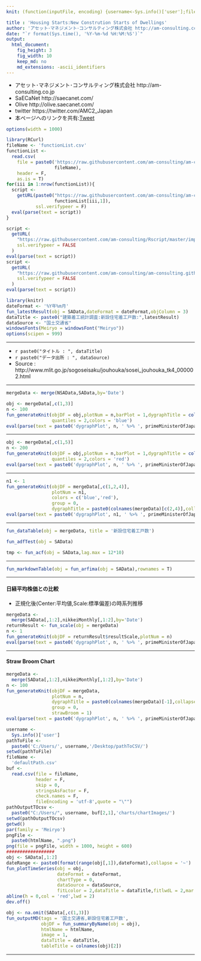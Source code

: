 ```yaml
---
knit: (function(inputFile, encoding) {username<-Sys.info()['user'];fileName<-'defaultPath.csv';pathToFile <-paste0('C:/Users/', username,'/Desktop/pathToCSV/');setwd(pathToFile);buf0<-read.csv(fileName,header = F,skip = 0,stringsAsFactor = F,check.names = F,fileEncoding = 'utf-8');timeStamp<-format(Sys.time(),'%Y%m%d%H%M%S');htmlName<-'ConstructionStatistics';rmarkdown::render(inputFile, encoding = encoding, output_file = paste0('C:/Users/',username,buf0[2,1],'charts/','am-consulting.co.jp-',htmlName,'.html')) })

title : 'Housing Starts:New Constrution Starts of Dwellings'
author: 'アセット･マネジメント･コンサルティング株式会社 http://am-consulting.co.jp'
date: "`r format(Sys.time(), '%Y-%m-%d %H:%M:%S')`"
output: 
  html_document:
    fig_height: 3
    fig_width: 10
    keep_md: no
    md_extensions: -ascii_identifiers 
---
```

<link href="http://knowledgevault.saecanet.com/components/rmarkdown-html.css" rel="stylesheet">
<script src="http://knowledgevault.saecanet.com/components/JavascriptCode.js"></script>
<style>.main-container {max-width : 1000px;}</style>

- アセット･マネジメント･コンサルティング株式会社 http://am-consulting.co.jp
- SaECaNet http://saecanet.com/
- Olive http://olive.saecanet.com/
- twitter https://twitter.com/AMC2_Japan
- 本ページへのリンクを共有:<a href="https://twitter.com/share" class="twitter-share-button" data-via="AMC2_Japan" data-size="large">Tweet</a> <script>!function(d,s,id){var js,fjs=d.getElementsByTagName(s)[0],p=/^http:/.test(d.location)?'http':'https';if(!d.getElementById(id)){js=d.createElement(s);js.id=id;js.src=p+'://platform.twitter.com/widgets.js';fjs.parentNode.insertBefore(js,fjs);}}(document, 'script', 'twitter-wjs');</script>

```r
options(width = 1000)
```

```r
library(RCurl)
fileName <- 'functionList.csv'
functionList <-
  read.csv(
    file = paste0('https://raw.githubusercontent.com/am-consulting/am-consulting.github.io/master/csv/',
                  fileName),
    header = F,
    as.is = T)
for(iii in 1:nrow(functionList)){
  script <- 
    getURL(paste0("https://raw.githubusercontent.com/am-consulting/am-consulting.github.io/master/", 
                  functionList[iii,1]),
           ssl.verifypeer = F)
  eval(parse(text = script))
}
```

```r
script <-
  getURL(
    "https://raw.githubusercontent.com/am-consulting/Rscript/master/importConstructionStatistics.r",
    ssl.verifypeer = FALSE
  )
eval(parse(text = script))
script <-
  getURL(
    "https://raw.githubusercontent.com/am-consulting/am-consulting.github.io/master/importNikkeiMonthly.r",
    ssl.verifypeer = FALSE
  )
eval(parse(text = script))
```

```r
library(knitr)
dateFormat <- '%Y年%m月'
fun_latestResult(obj = SAData,dateFormat = dateFormat,objColumn = 3)
dataTitle <- paste0("建築着工統計調査:新設住宅着工戸数:",latestResult)
dataSource <- "国土交通省"
windowsFonts(Meiryo = windowsFont("Meiryo"))
options(scipen = 999)
```

***

- `r paste0("タイトル : ", dataTitle)`
- `r paste0("データ出所 : ", dataSource)`
- Source : http://www.mlit.go.jp/sogoseisaku/jouhouka/sosei_jouhouka_tk4_000002.html

***

```r
mergeData <- merge(NSAData,SAData,by='Date')
```

```r
obj <- mergeData[,c(1,3)]
n <- 100
fun_generateKnit(objDF = obj,plotNum = n,barPlot = 1,dygraphTitle = colnames(obj)[2],group = 0,
                 quantiles = 2,colors = 'blue')
eval(parse(text = paste0('dygraphPlot', n, ' %>% ', primeMinisterOfJapan_dygraph)))
```

***

```r
obj <- mergeData[,c(1,5)]
n <- 200
fun_generateKnit(objDF = obj,plotNum = n,barPlot = 1,dygraphTitle = colnames(obj)[2],group = 0,
                 quantiles = 2,colors = 'red')
eval(parse(text = paste0('dygraphPlot', n, ' %>% ', primeMinisterOfJapan_dygraph)))
```

***

```r
n1 <- 1
fun_generateKnit(objDF = mergeData[,c(1,2,4)], 
                 plotNum = n1, 
                 colors = c('blue','red'), 
                 group = 0,
                 dygraphTitle = paste0(colnames(mergeData)[c(2,4)],collapse = '×'))
eval(parse(text = paste0('dygraphPlot', n1, ' %>% ', primeMinisterOfJapan_dygraph)))
```

***

```r
fun_dataTable(obj = mergeData, title = '新設住宅着工戸数')
```

```r
fun_adfTest(obj = SAData)
```

```r
tmp <- fun_acf(obj = SAData,lag.max = 12*10)
```

***

```r
fun_markdownTable(obj = fun_arfima(obj = SAData),rownames = T)
```

***
#### 日経平均株価との比較 
- 正規化後(Center:平均値,Scale:標準偏差)の時系列推移

```r
mergeData <-
  merge(SAData[,1:2],nikkeiMonthly[,1:2],by='Date')
returnResult <- fun_scale(obj = mergeData)
n <- 1
fun_generateKnit(objDF = returnResult$resultScale,plotNum = n)
eval(parse(text = paste0('dygraphPlot', n, ' %>% ', primeMinisterOfJapan_dygraph)))
```

***
#### Straw Broom Chart

```r
mergeData <-
  merge(SAData[,1:2],nikkeiMonthly[,1:2],by='Date')
n <- 100
fun_generateKnit(objDF = mergeData,
                 plotNum = n,
                 dygraphTitle = paste0(colnames(mergeData)[-1],collapse = '×'),
                 group = 0,
                 strawBroom = 1)
eval(parse(text = paste0('dygraphPlot', n, ' %>% ', primeMinisterOfJapan_dygraph)))
```

```r
username <-
  Sys.info()['user']
pathToFile <-
  paste0('C:/Users/', username,'/Desktop/pathToCSV/')
setwd(pathToFile)
fileName <-
  'defaultPath.csv'
buf <-
  read.csv(file = fileName,
           header = F,
           skip = 0,
           stringsAsFactor = F,
           check.names = F,
           fileEncoding = 'utf-8',quote = "\"")
pathOutputTOcsv <-
  paste0("C:/Users/", username, buf[2,1],'charts/chartImages/')
setwd(pathOutputTOcsv)
getwd()
par(family = 'Meiryo')
pngFile <-
  paste0(htmlName, ".png")
png(file = pngFile, width = 1000, height = 600)
##################
obj <- SAData[,1:2]
dateRange <- paste0(format(range(obj[,1]),dateFormat),collapse = '~')
fun_plotTimeSeries(obj = obj,
                   dateFormat = dateFormat,
                   chartType = 0,
                   dataSource = dataSource,
                   fitLcolor = 2,dataTitle = dataTitle,fitlwdL = 2,mar = c(5,5,6,2),cex.main = 1.2)
abline(h = 0,col = 'red',lwd = 2)
dev.off()
```

```r
obj <- na.omit(SAData[,c(1,3)])
fun_outputMD(tags = '国土交通省,新設住宅着工戸数',
             objDF = fun_summaryByName(obj = obj),
             htmlName = htmlName,
             image = 1,
             dataTitle = dataTitle,
             tableTitle = colnames(obj)[2])
```

***
<script>MakeNegative();</script>
<script>
  (function(i,s,o,g,r,a,m){i['GoogleAnalyticsObject']=r;i[r]=i[r]||function(){
  (i[r].q=i[r].q||[]).push(arguments)},i[r].l=1*new Date();a=s.createElement(o),
  m=s.getElementsByTagName(o)[0];a.async=1;a.src=g;m.parentNode.insertBefore(a,m)
  })(window,document,'script','https://www.google-analytics.com/analytics.js','ga');

  ga('create', 'UA-3077339-5', 'auto');
  ga('send', 'pageview');

</script>
